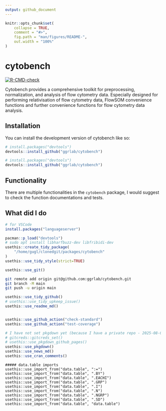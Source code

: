 ```yaml
---
output: github_document
---
```


<!-- README.md is generated from README.Rmd. Please edit that file -->

```r
knitr::opts_chunk$set(
    collapse = TRUE,
    comment = "#>",
    fig.path = "man/figures/README-",
    out.width = "100%"
)
```

# cytobench

<!-- [![Lifecycle: experimental](https://img.shields.io/badge/lifecycle-experimental-orange.svg)](https://lifecycle.r-lib.org/articles/stages.html#experimental)
[![CRAN status](https://www.r-pkg.org/badges/version/cytobench)](https://CRAN.R-project.org/package=cytobench) -->
<!-- badges: start -->
[![R-CMD-check](https://github.com/ggrlab/cytobench/actions/workflows/R-CMD-check.yaml/badge.svg)](https://github.com/ggrlab/cytobench/actions/workflows/R-CMD-check.yaml)
<!-- badges: end -->

Cytobench provides a comprehensive toolkit for preprocessing, normalization, and analysis of flow cytometry data. Especially designed for performing relativisation of flow cytometry data, FlowSOM convenience functions and further convenience functions for flow cytometry data analysis.

## Installation

You can install the development version of cytobench like so:

``` r
# install.packages("devtools")
devtools::install_github("ggrlab/cytobench")
```

``` r
# install.packages("devtools")
devtools::install_github("ggrlab/cytobench")
```

## Functionality

There are multiple functionalities in the `cytobench` package, I would suggest to check the function documentations and tests. 


## What did I do
```r
# for VSCode
install.packages("languageserver")

pacman::p_load("devtools")
# sudo apt install libharfbuzz-dev libfribidi-dev
usethis::create_tidy_package(
    "/home/gugl/clonedgit/packages/cytobench"
)
usethis::use_tidy_style(strict=TRUE)

usethis::use_git()
```

```bash
git remote add origin git@github.com:ggrlab/cytobench.git
git branch -M main
git push -u origin main
```

```r
usethis::use_tidy_github()
# usethis::use_tidy_upkeep_issue()
usethis::use_readme_md()


usethis::use_github_action("check-standard")
usethis::use_github_action("test-coverage")

# I have not set pkgdown yet (because I have a private repo - 2025-08-05)
# gitcreds::gitcreds_set()
# usethis::use_pkgdown_github_pages()
usethis::use_pkgdown()
usethis::use_news_md()
usethis::use_cran_comments()
```

```
##### data.table imports
usethis::use_import_from("data.table", ":=")
usethis::use_import_from("data.table", ".BY")
usethis::use_import_from("data.table", ".EACHI")
usethis::use_import_from("data.table", ".GRP")
usethis::use_import_from("data.table", ".I")
usethis::use_import_from("data.table", ".N")
usethis::use_import_from("data.table", ".NGRP")
usethis::use_import_from("data.table", ".SD")
usethis::use_import_from("data.table", "data.table")
```